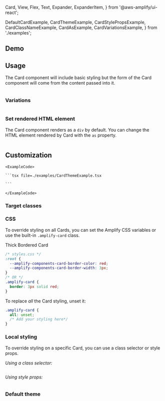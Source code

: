   Card,
  View,
  Flex,
  Text,
  Expander,
  ExpanderItem,
} from '@aws-amplify/ui-react';

  DefaultCardExample,
  CardThemeExample,
  CardStylePropsExample,
  CardClassNameExample,
  CardAsExample,
  CardVariationsExample,
} from './examples';

## Demo

<CardDemo />

## Usage

The Card component will include basic styling but the form of the Card component will come from the content passed into it.

<Example>
  <DefaultCardExample />
  
  <ExampleCode>

```jsx file=./examples/DefaultCardExample.tsx

```

  </ExampleCode>
</Example>

### Variations

<Example>
  <CardVariationsExample />
  
  <ExampleCode>

```jsx file=./examples/CardVariationsExample.tsx

```

  </ExampleCode>
</Example>

### Set rendered HTML element

The Card component renders as a `div` by default. You can change the HTML element rendered by Card with the `as` property.

<Example>
  <CardAsExample />
  
  <ExampleCode>

```jsx file=./examples/CardAsExample.tsx

```

  </ExampleCode>
</Example>

## Customization

<ThemeExample component="Card">
  <Example>
    <CardThemeExample />
    
    <ExampleCode>

    ```tsx file=./examples/CardThemeExample.tsx

    ```

    </ExampleCode>

  </Example>
</ThemeExample>

### Target classes

<ComponentStyleDisplay componentName="Card" />

### CSS

To override styling on all Cards, you can set the Amplify CSS variables or use the built-in `.amplify-card` class.

<Example>
  <Card className="amplify-ui-card-thick-border"> Thick Bordered Card </Card>
  
  <ExampleCode>

```css
/* styles.css */
:root {
  --amplify-components-card-border-color: red;
  --amplify-components-card-border-width: 3px;
}
/* OR */
.amplify-card {
  border: 3px solid red;
}
```

</ExampleCode>
</Example>

To replace _all_ the Card styling, unset it:

```css
.amplify-card {
  all: unset;
  /* Add your styling here*/
}
```

### Local styling

To override styling on a specific Card, you can use a class selector or style props.

_Using a class selector:_

<Example>
  <CardClassNameExample />
  
  <ExampleCode>

```jsx file=./examples/CardClassNameExample.tsx

```

  </ExampleCode>
</Example>

_Using style props:_

<Example>
  <CardStylePropsExample />
  
  <ExampleCode>

```jsx file=./examples/CardStylePropsExample.tsx

```

  </ExampleCode>
</Example>

### Default theme

```ts file=../../../../../../packages/ui/src/theme/tokens/components/card.ts

```
